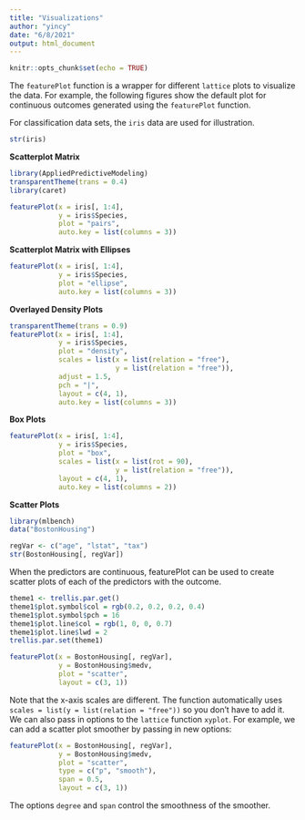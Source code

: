 ```yaml
---
title: "Visualizations"
author: "yincy"
date: "6/8/2021"
output: html_document
---
```


```r
knitr::opts_chunk$set(echo = TRUE)
```

The `featurePlot` function is a wrapper for different `lattice` plots to visualize the data. For example, the following figures show the default plot for continuous outcomes generated using the `featurePlot` function.  

For classification data sets, the `iris` data are used for illustration.  

```r
str(iris)
```

**Scatterplot Matrix**  
```r
library(AppliedPredictiveModeling)
transparentTheme(trans = 0.4)
library(caret)

featurePlot(x = iris[, 1:4], 
            y = iris$Species, 
            plot = "pairs", 
            auto.key = list(columns = 3))
```

**Scatterplot Matrix with Ellipses**  
```r
featurePlot(x = iris[, 1:4], 
            y = iris$Species, 
            plot = "ellipse",
            auto.key = list(columns = 3))
```

**Overlayed Density Plots**  
```r
transparentTheme(trans = 0.9)
featurePlot(x = iris[, 1:4], 
            y = iris$Species, 
            plot = "density", 
            scales = list(x = list(relation = "free"), 
                          y = list(relation = "free")), 
            adjust = 1.5, 
            pch = "|", 
            layout = c(4, 1), 
            auto.key = list(columns = 3))
```

**Box Plots**  
```r
featurePlot(x = iris[, 1:4], 
            y = iris$Species, 
            plot = "box", 
            scales = list(x = list(rot = 90), 
                          y = list(relation = "free")), 
            layout = c(4, 1), 
            auto.key = list(columns = 2))
```

**Scatter Plots**
```r
library(mlbench)
data("BostonHousing")

regVar <- c("age", "lstat", "tax")
str(BostonHousing[, regVar])
```

When the predictors are continuous, featurePlot can be used to create scatter plots of each of the predictors with the outcome.  

```r
theme1 <- trellis.par.get()
theme1$plot.symbol$col = rgb(0.2, 0.2, 0.2, 0.4)
theme1$plot.symbol$pch = 16
theme1$plot.line$col = rgb(1, 0, 0, 0.7)
theme1$plot.line$lwd = 2
trellis.par.set(theme1)

featurePlot(x = BostonHousing[, regVar], 
            y = BostonHousing$medv, 
            plot = "scatter", 
            layout = c(3, 1))
```

Note that the x-axis scales are different. The function automatically uses `scales = list(y = list(relation = "free"))` so you don’t have to add it. We can also pass in options to the `lattice` function `xyplot`. For example, we can add a scatter plot smoother by passing in new options:  

```r
featurePlot(x = BostonHousing[, regVar], 
            y = BostonHousing$medv, 
            plot = "scatter", 
            type = c("p", "smooth"), 
            span = 0.5, 
            layout = c(3, 1))
```

The options `degree` and `span` control the smoothness of the smoother.  

